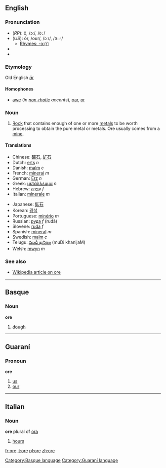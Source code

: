 ==English==

===Pronunciation===
*(''RP''): ô, /ɔː/, /<tt>O:</tt>/
*(''US''): ôr, /oʊr/, /ɔːr/, /<tt>O:r</tt>/
**[[rhymes:English:-ɔː(r)|Rhymes: -ɔː(r)]]
*{{audio|en-us-ore.ogg|Audio (US)}}
*{{audio|en-uk-ore.ogg|Audio (UK)}}

===Etymology===
Old English ''[[ār]]''
====Homophones====
*[[awe]] (''in [[non-rhotic]] accents''), [[oar]], [[or]]

===Noun===
{{en-noun-reg-both}}

#[[Rock]] that contains enough of one or more [[metal]]s to be worth processing to obtain the pure metal or metals. Ore usually comes from a [[mine]].

====Translations====
{{top}}
*Chinese: [[礦石]], [[矿石]]
*Dutch: [[erts]] ''n''
*Danish: [[malm]] ''c''
*French: [[minerai]] ''m''
*German: [[Erz]] ''n''
*Greek: [[μετάλλευμα]] ''n''
*Hebrew: [[עפרה|עַפְרָה]] ''f''
*Italian: [[minerale]] ''m''
{{mid}}
*Japanese: [[鉱石]]
*Korean: [[광석]]
*Portuguese: [[minério]] ''m''
*Russian: [[руда]] ''f'' (rudá)
*Slovene: [[ruda]] ''f''
*Spanish: [[mineral]] ''m''
*Swedish: [[malm]] ''c''
*Telugu: [[ముడి ఖనిజం]] (muDi khanijaM)
*Welsh: [[mwyn]] ''m''
{{bottom}}

===See also===
*[[w:Ore|Wikipedia article on ore]]

----

==Basque==
===Noun===
'''ore'''

# [[dough]]

[[Category:Basque language]]

----

==Guaraní==
===Pronoun===
'''ore'''

# [[us]]
# [[our]]

[[Category:Guaraní language]]

----

==Italian==
===Noun===
'''ore''' plural of [[ora]]

# [[hours]]

[[fr:ore]]
[[it:ore]]
[[pl:ore]]
[[zh:ore]]